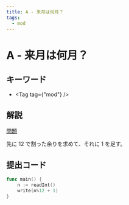 ```yaml
---
title: A - 来月は何月？
tags:
  - mod
---
```


# A - 来月は何月？

## キーワード


- <Tag tag={"mod"} />

## 解説

[問題](https://atcoder.jp/contests/abc011/tasks/abc011_1)

先に 12 で割った余りを求めて、それに 1 を足す。

## 提出コード

```go
func main() {
	n := readInt()
	write(n%12 + 1)
}
```
